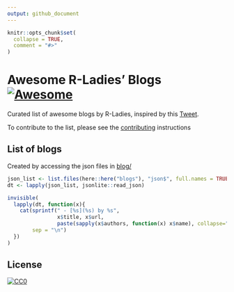```yaml
---
output: github_document
---
```


<!-- README.md is generated from README.Rmd. Please edit that file -->

```r
knitr::opts_chunk$set(
  collapse = TRUE,
  comment = "#>"
) 
```

# Awesome R-Ladies' Blogs  [![Awesome](https://awesome.re/badge.svg)](https://awesome.re)
<!-- badges: start -->
<!-- badges: end -->

Curated list of awesome blogs by R-Ladies, inspired by this [Tweet](https://twitter.com/WeAreRLadies/status/1362021673239785473).  

To contribute to the list, please see the [contributing](CONTRIBUTING.md) instructions


## List of blogs

Created by accessing the json files in [blog/](blog/)

```r
json_list <- list.files(here::here("blogs"), "json$", full.names = TRUE)
dt <- lapply(json_list, jsonlite::read_json)

invisible(
  lapply(dt, function(x){
    cat(sprintf(" - [%s](%s) by %s", 
                x$title, x$url,
                paste(sapply(x$authors, function(x) x$name), collapse=", ")),
        sep = "\n")
  })
)
```


## License

[![CC0](https://upload.wikimedia.org/wikipedia/commons/6/69/CC0_button.svg)](https://creativecommons.org/publicdomain/zero/1.0/)

